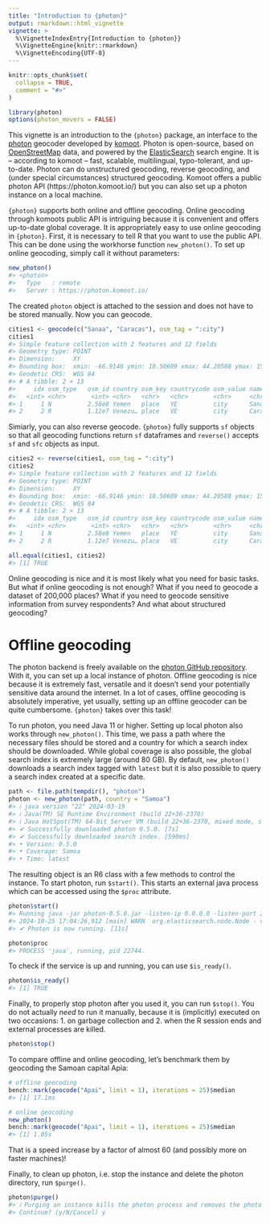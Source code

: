 ```yaml
---
title: "Introduction to {photon}"
output: rmarkdown::html_vignette
vignette: >
  %\VignetteIndexEntry{Introduction to {photon}}
  %\VignetteEngine{knitr::rmarkdown}
  %\VignetteEncoding{UTF-8}
---
```


```r
knitr::opts_chunk$set(
  collapse = TRUE,
  comment = "#>"
)
```

```r
library(photon)
options(photon_movers = FALSE)
```

This vignette is an introduction to the `{photon}` package, an interface to the [photon](https://photon.komoot.io/) geocoder developed by [komoot](https://www.komoot.com/). Photon is open-source, based on [OpenStreetMap](https://www.openstreetmap.org/) data, and powered by the [ElasticSearch](https://www.elastic.co/elasticsearch) search engine. It is -- according to komoot -- fast, scalable, multilingual, typo-tolerant, and up-to-date. Photon can do unstructured geocoding, reverse geocoding, and (under special circumstances) structured geocoding. Komoot offers a public photon API (https://photon.komoot.io/) but you can also set up a photon instance on a local machine.

`{photon}` supports both online and offline geocoding. Online geocoding through komoots public API is intriguing because it is convenient and offers up-to-date global coverage. It is appropriately easy to use online geocoding in `{photon}`. First, it is necessary to tell R that you want to use the public API. This can be done using the workhorse function `new_photon()`. To set up online geocoding, simply call it without parameters:

```r
new_photon()
#> <photon>
#>   Type   : remote
#>   Server : https://photon.komoot.io/
```

The created `photon` object is attached to the session and does not have to be stored manually. Now you can geocode.

```r
cities1 <- geocode(c("Sanaa", "Caracas"), osm_tag = ":city")
cities1
#> Simple feature collection with 2 features and 12 fields
#> Geometry type: POINT
#> Dimension:     XY
#> Bounding box:  xmin: -66.9146 ymin: 10.50609 xmax: 44.20588 ymax: 15.35386
#> Geodetic CRS:  WGS 84
#> # A tibble: 2 × 13
#>     idx osm_type   osm_id country osm_key countrycode osm_value name  county state type  extent            geometry
#>   <int> <chr>       <int> <chr>   <chr>   <chr>       <chr>     <chr> <chr>  <chr> <chr> <list>         <POINT [°]>
#> 1     1 N          2.58e8 Yemen   place   YE          city      Sana… At Ta… Aman… dist… <lgl>  (44.20588 15.35386)
#> 2     2 R          1.12e7 Venezu… place   VE          city      Cara… Munic… Capi… city  <dbl>  (-66.9146 10.50609)
```

Simiarly, you can also reverse geocode. `{photon}` fully supports `sf` objects so that all geocoding functions return `sf` dataframes and `reverse()` accepts `sf` and `sfc` objects as input.

```r
cities2 <- reverse(cities1, osm_tag = ":city")
cities2
#> Simple feature collection with 2 features and 12 fields
#> Geometry type: POINT
#> Dimension:     XY
#> Bounding box:  xmin: -66.9146 ymin: 10.50609 xmax: 44.20588 ymax: 15.35386
#> Geodetic CRS:  WGS 84
#> # A tibble: 2 × 13
#>     idx osm_type   osm_id country osm_key countrycode osm_value name  county state type  extent            geometry
#>   <int> <chr>       <int> <chr>   <chr>   <chr>       <chr>     <chr> <chr>  <chr> <chr> <list>         <POINT [°]>
#> 1     1 N          2.58e8 Yemen   place   YE          city      Sana… At Ta… Aman… dist… <lgl>  (44.20588 15.35386)
#> 2     2 R          1.12e7 Venezu… place   VE          city      Cara… Munic… Capi… city  <dbl>  (-66.9146 10.50609)
```

```r
all.equal(cities1, cities2)
#> [1] TRUE
```


Online geocoding is nice and it is most likely what you need for basic tasks. But what if online geocoding is not enough? What if you need to geocode a dataset of 200,000 places? What if you need to geocode sensitive information from survey respondents? And what about structured geocoding?


# Offline geocoding

The photon backend is freely available on the [photon GitHub repository](https://github.com/komoot/photon). With it, you can set up a local instance of photon. Offline geocoding is nice because it is extremely fast, versatile and it doesn't send your potentially sensitive data around the internet. In a lot of cases, offline geocoding is absolutely imperative, yet usually, setting up an offline geocoder can be quite cumbersome. `{photon}` takes over this task!

To run photon, you need Java 11 or higher. Setting up local photon also works through `new_photon()`. This time, we pass a path where the necessary files should be stored and a country for which a search index should be downloaded. While global coverage is also possible, the global search index is extremely large (around 80 GB). By default, `new_photon()` downloads a search index tagged with `latest` but it is also possible to query a search index created at a specific date.

```r
path <- file.path(tempdir(), "photon")
photon <- new_photon(path, country = "Samoa")
#> ℹ java version "22" 2024-03-19
#> ℹ Java(TM) SE Runtime Environment (build 22+36-2370)
#> ℹ Java HotSpot(TM) 64-Bit Server VM (build 22+36-2370, mixed mode, sharing)
#> ✔ Successfully downloaded photon 0.5.0. [7s]          
#> ✔ Successfully downloaded search index. [590ms]  
#> • Version: 0.5.0
#> • Coverage: Samoa
#> • Time: latest
```

The resulting object is an R6 class with a few methods to control the instance. To start photon, run `$start()`. This starts an external java process which can be accessed using the `$proc` attribute.

```r
photon$start()
#> Running java -jar photon-0.5.0.jar -listen-ip 0.0.0.0 -listen-port 2322
#> 2024-10-25 17:04:26,912 [main] WARN  org.elasticsearch.node.Node - version [5.6.16-SNAPSHOT] is a pre-release version of Elasticsearch and is not suitable for production
#> ✔ Photon is now running. [11s]

photon$proc
#> PROCESS 'java', running, pid 22744.
```

To check if the service is up and running, you can use `$is_ready()`.

```r
photon$is_ready()
#> [1] TRUE
```

Finally, to properly stop photon after you used it, you can run `$stop()`. You do not actually _need_ to run it manually, because it is (implicitly) executed on two occasions: 1. on garbage collection and 2. when the R session ends and external processes are killed.

```r
photon$stop()
```

To compare offline and online geocoding, let's benchmark them by geocoding the Samoan capital Apia:

```r
# offline geocoding
bench::mark(geocode("Apai", limit = 1), iterations = 25)$median
#> [1] 17.1ms
```

```r
# online geocoding
new_photon()
bench::mark(geocode("Apai", limit = 1), iterations = 25)$median
#> [1] 1.05s
```

That is a speed increase by a factor of almost 60 (and possibly more on faster machines)!

Finally, to clean up photon, i.e. stop the instance and delete the photon directory, run `$purge()`.

```r
photon$purge()
#> ℹ Purging an instance kills the photon process and removes the photon directory.
#> Continue? (y/N/Cancel) y
```

